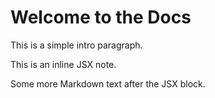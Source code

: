 # Welcome to the Docs

This is a simple intro paragraph.

<Note>This is an inline JSX note.</Note>

Some more Markdown text after the JSX block.
